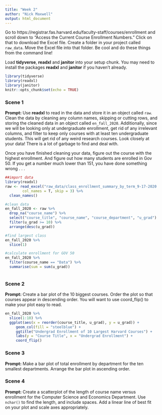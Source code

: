 ```yaml
---
title: "Week 2"
author: "Nick Maxwell"
output: html_document
---
```


Go to https://registrar.fas.harvard.edu/faculty-staff/courses/enrollment and scroll down to "Access the Current Course Enrollment Numbers." Click on that to download the Excel file. Create a folder in your project called `raw_data`. Move the Excel file into that folder. Be cool and do these things from the command line!

Load **tidyverse**, **readxl** and **janitor** into your setup chunk. You may need to install the packages **readxl** and **janitor** if you haven't already.

```r
library(tidyverse)
library(readxl)
library(janitor)
knitr::opts_chunk$set(echo = TRUE)
```

### Scene 1

**Prompt:** Use **readxl** to read in the data and store it in an object called `raw`. Clean the data by cleaning any column names, skipping or cutting rows, and storing the cleaned data in an object called `en_fall_2020`. Additionally, since we will be looking only at undergraduate enrollment, get rid of any irrelevant columns, and filter to keep only courses with at least ten undergraduate students. This will get rid of any weird research courses. Look closely at your data! There is a lot of garbage to find and deal with.

Once you have finished cleaning your data, figure out the course with the highest enrollment. And figure out how many students are enrolled in Gov 50. If you get a number much lower than 151, you have done something wrong . . .

``` r

##import data
library(readxl)
raw <- read_excel("raw_data/class_enrollment_summary_by_term_9-17-2020.xlsx",
        col_names = T, skip = 3) %>% 
  clean_names()

#clean data
en_fall_2020 <- raw %>% 
  drop_na("course_name") %>% 
  select("course_title", "course_name", "course_department", "u_grad") %>% 
  filter(u_grad >= 10) %>% 
  arrange(desc(u_grad))

#find largest class
en_fall_2020 %>% 
  slice(1)

#calculate enrollment for GOV 50
en_fall_2020 %>% 
  filter(course_name == "Data") %>% 
  summarise(sum = sum(u_grad))
 
```


### Scene 2

**Prompt:** Create a bar plot of the 10 biggest courses. Order the plot so that courses appear in descending order. You will want to use coord_flip() to make your plot easy to read.

```r
en_fall_2020 %>% 
  slice(1:10) %>% 
  ggplot(aes(x = reorder(course_title, u_grad), y = u_grad)) +
     geom_col(fill = "steelblue") +
     ggtitle("Undergrad Enrollment of 10 Largest Harvard Courses") +
     labs(y = "Course Title", x = "Undergrad Enrollment") +
     coord_flip()


```


### Scene 3

**Prompt:** Make a bar plot of total enrollment by department for the ten smallest departments. Arrange the bar plot in ascending order.



### Scene 4

**Prompt:** Create a scatterplot of the length of course name versus enrollment for the Computer Science and Economics Department. Use `nchar()` to find the length, and include spaces. Add a linear line of best fit on your plot and scale axes appropriately.


